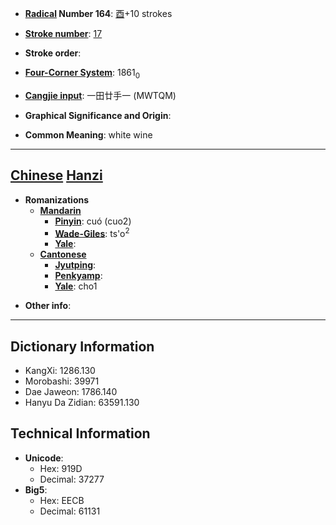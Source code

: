* '''[[Wiktionary:Chinese radical index| Radical]] Number 164''': [[Wiktionary:Chinese radical index 酉|酉]]+10 strokes

* '''[[Wiktionary:Chinese total strokes index|Stroke number]]''': [[Wiktionary:Chinese total strokes index 17|17]]

* '''Stroke order''': 

* '''[[Wiktionary:Chinese four corner index|Four-Corner System]]''': 1861<sub>0</sub>

* '''[[Wiktionary:Chinese Cangjie index|Cangjie input]]''': 一田廿手一 (MWTQM)

* '''Graphical Significance and Origin''': 

* '''Common Meaning''': white wine

----

== [[Chinese]] [[Hanzi]] ==

* '''Romanizations'''
** '''[[Mandarin]]'''
*** '''[[Pinyin]]''': cuó (cuo2)
*** '''[[Wade-Giles]]''': ts'o<sup>2</sup>
*** '''[[Yale]]''': 
** '''[[Cantonese]]'''
*** '''[[Jyutping]]''':
*** '''[[Penkyamp]]''': 
*** '''[[Yale]]''': cho1

* '''Other info''': 

----

== Dictionary Information ==

* KangXi: 1286.130
* Morobashi: 39971
* Dae Jaweon: 1786.140
* Hanyu Da Zidian: 63591.130

== Technical Information ==

* '''Unicode''':
** Hex: 919D
** Decimal: 37277
* '''Big5''':
** Hex: EECB
** Decimal: 61131